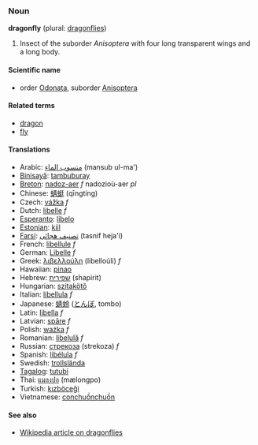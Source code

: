 ===Noun===
'''dragonfly''' (plural: [[dragonflies]])

# Insect of the suborder ''Anisoptera'' with four long transparent wings and a long body.

====Scientific name====
*order [[Odonata]], suborder [[Anisoptera]]

====Related terms====
*[[dragon]]
*[[fly]]

====Translations====
*Arabic: [[منسوب الماء]] (mansub ul-ma')
*[[Binisayâ]]: [[tambuburay]]
*[[Breton]]: [[nadoz-aer]] ''f'' nadozioù-aer ''pl''
*Chinese: [[蜻蜓]] (qīngtíng)
*Czech: [[vážka]] ''f''
*Dutch: [[libelle]] ''f''
*[[Esperanto]]: [[libelo]]
*[[Estonian]]: [[kiil]]
*[[Farsi]]: [[تصنيف هجائی]] (tasnif heja'i)
*French: [[libellule]] ''f''
*German: [[Libelle]] ''f''
*Greek: [[λιβελλούλη]] (libelloúli) ''f''
*Hawaiian: [[pinao]]
*Hebrew: [[שפירית]] (shapirit)
*Hungarian: [[szitakötő]]
*Italian: [[libellula]] ''f''
*Japanese: [[蜻蛉]] ([[とんぼ]], tombo)
*Latin: [[libella]] ''f''
*Latvian: [[spāre]] ''f''
*Polish: [[ważka]] ''f''
*Romanian: [[libelulă]] ''f''
*Russian: [[стрекоза]] (strekoza) ''f''
*Spanish: [[libélula]] ''f''
*Swedish: [[trollslända]]
*[[Tagalog]]: [[tutubi]]
*Thai: [[แมลงปอ]] (mælongpo)
*Turkish: [[kızböceği]]
*Vietnamese: [[conchuồnchuồn]]

====See also====
*[[w:dragonfly|Wikipedia article on dragonflies]]